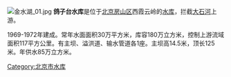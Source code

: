 [[File:金水湖_01.jpg|thumb]]
'''鸽子台水库'''是位于[[北京|北京]][[房山区|房山区]]西霞云岭的[[水库|水库]]，拦截[[大石河|大石河]]上游。

1969-1972年建成。常年水面面积30万平方米，库容180万立方米，控制上游流域面积117平方公里。有主坝、溢洪道、输水管道各1座。主坝高14.5米，顶长125米。年供水85万立方米。

[[Category:北京市水库|Category:北京市水库]]